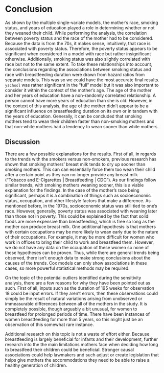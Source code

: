 # Conclusion  

As shown by the multiple single-variate models, the mother's race, smoking status, and years of education played a role in determining whether or not they weaned their child. While performing the analysis, the correlation between poverty status and the race of the mother had to be considered. Because the data is from the 70s, it makes sense, intuitively, that race is associated with poverty status. Therefore, the poverty status appears to be significant when considered in a model with race but rather insignificant otherwise. Additionally, smoking status was also slightly correlated with race but not to the same extent. To take these relationships into account, the conclusions regarding the associations between smoking status and race with breastfeeding duration were drawn from hazard ratios from separate models. This was so we could have the most accurate final results. `yschool` was rather significant in the "full" model but it was also important to consider it within the context of the mother's age. The age of the mother and her years of education have a non-randomly correlated relationship. A person cannot have more years of education than she is old. However, in the context of this analysis, the age of the mother didn't appear to be a significant influence on breastfeeding duration on its own or in tandem with the years of education. Generally, it can be concluded that smoking mothers tend to wean their children faster than non-smoking mothers and that non-white mothers had a tendency to wean sooner than white mothers.  

## Discussion  

There are a few possible explanations for the results. First of all, in regards to the trends with the smokers versus non-smokers, previous research has shown that smoking mothers' breast milk tends to dry up sooner than smoking mothers. This can can essentially force them too wean their child after a certain point as they can no longer provide any breast milk (“Tobacco and E-Cigarettes | Breastfeeding | CDC”). As our findings follow similar trends, with smoking mothers weaning sooner, this is a viable explanation for the findings. In the case of the mother's race being significant, perhaps it is a combination of things such as socioeconomic status, occupation, and other lifestyle factors that make a difference. As mentioned before, in the 1970s, socioeconomic status was still tied to one's race. However, generally, poverty status was associated with weaning later than those not in poverty. This could be explained by the fact that solid foods are more expensive than breastfeeding, which is free so long as the mother can produce breast milk. One additional hypothesis is that mothers with certain occupations may be more likely to wean early due to the nature of their occupations. For example, it may be more difficult for women who work in offices to bring their child to work and breastfeed them. However, we do not have any data on the occupation of these women so none of these hypotheses can be proven. Thus, while there are general trends being observed, there isn't enough data to make strong conclusions about the causes of the trends. Cox models can only show associations in these cases, so more powerful statistical methods may be required.  

On the topic of the potential outliers identified during the sensitivity analysis, there are a few reasons for why they have been pointed out as such. First of all, inputs such as the duration of 195 weeks for observation 18 could be input errors. If they aren't errors, then these observations could simply be the result of natural variations arising from unobserved or immeasurable differences between all of the mothers in the study. It is completely possible, though arguably a bit unusual, for women to breastfeed for prolonged periods of time. There have been instances of women breastfeeding for more than 5 years, so this might just be an observation of this somewhat rare instance.  

Additional research on this topic is not a waste of effort either. Because breastfeeding is largely beneficial for infants and their development, further research into the the main limitations mothers face when deciding how long to breastfeed their children could be beneficial. Stronger causal associations could help lawmakers and such adjust or create legislation that helps give mothers the accommodations they need to be able to raise a healthy generation of children.  